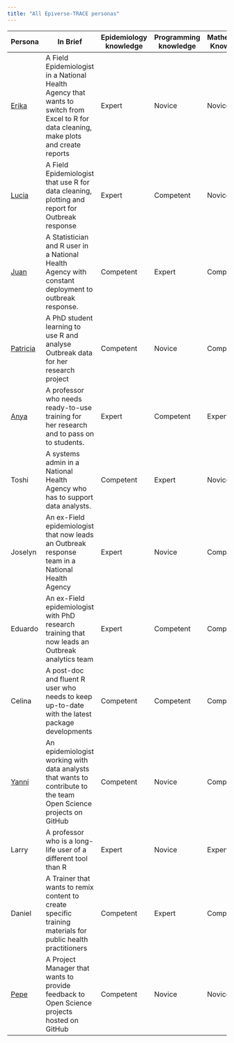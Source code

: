 ```yaml
---
title: "All Epiverse-TRACE personas"
---
```


| Persona                              | In Brief                                                                                                                                 | Epidemiology knowledge | Programming knowledge | Mathematics Knowledge |
|--------|-----------------------------|-------------|-------------|-------------|
| [Erika](erika-sanitaria.html)        | A Field Epidemiologist in a National Health Agency that wants to switch from Excel to R for data cleaning, make plots and create reports | Expert                 | Novice                | Novice                |
| [Lucia](lucia-outbreaks.html)        | A Field Epidemiologist that use R for data cleaning, plotting and report for Outbreak response                                           | Expert                 | Competent             | Novice                |
| [Juan](juan-datero.html)             | A Statistician and R user in a National Health Agency with constant deployment to outbreak response.                                     | Competent              | Expert                | Competent             |
| [Patricia](patricia-discoverer.html) | A PhD student learning to use R and analyse Outbreak data for her research project                                                       | Competent              | Novice                | Competent             |
| [Anya](anya-academica.html)          | A professor who needs ready-to-use training for her research and to pass on to students.                                                 | Expert                 | Competent             | Expert                |
| Toshi                                | A systems admin in a National Health Agency who has to support data analysts.                                                            | Competent              | Expert                | Novice                |
| Joselyn                              | An ex-Field epidemiologist that now leads an Outbreak response team in a National Health Agency                                          | Expert                 | Novice                | Competent             |
| Eduardo                              | An ex-Field epidemiologist with PhD research training that now leads an Outbreak analytics team                                          | Expert                 | Competent             | Competent             |
| Celina                               | A post-doc and fluent R user who needs to keep up-to-date with the latest package developments                                           | Competent              | Competent             | Competent             |
| [Yanni](yanni-githuber.html)         | An epidemiologist working with data analysts that wants to contribute to the team Open Science projects on GitHub                        | Competent              | Novice                | Competent             |
| Larry                                | A professor who is a long-life user of a different tool than R                                                                           | Expert                 | Novice                | Expert                |
| Daniel                               | A Trainer that wants to remix content to create specific training materials for public health practitioners                              | Competent              | Expert                | Competent             |
| [Pepe](pepe-openmanager.html)        | A Project Manager that wants to provide feedback to Open Science projects hosted on GitHub                                               | Competent              | Novice                | Novice                |
